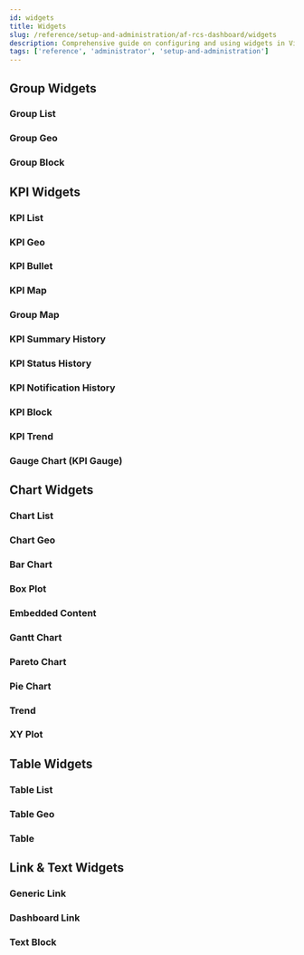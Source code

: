 ```yaml
---
id: widgets
title: Widgets
slug: /reference/setup-and-administration/af-rcs-dashboard/widgets
description: Comprehensive guide on configuring and using widgets in Visual KPI dashboards, including group, KPI, chart, table, and link widgets.
tags: ['reference', 'administrator', 'setup-and-administration']
---
```


<head>
  <title>Widgets</title>
  <meta name="keywords" content="Widgets, Visual KPI, AF RCS Dashboard, setup and administration, reference, administrator"/>
</head>


<CardList cols={4}>
  <Card 
    title="Group Widgets"
    link="#group-widgets"
  />
  <Card 
    title="KPI Widgets"
    link="#kpi-widgets"
  />
  <Card 
    title="Chart Widgets"
    link="#chart-widgets"
  />
  <Card 
    title="Table Widgets"
    link="#table-widgets"
  />
  <Card 
    title="Link & Text Widgets"
    link="#link--text-widgets"
  />
</CardList>

## Group Widgets

<CardList cols={4}>
  <Card 
    title="Group List"
    link="#group-list"
  />
  <Card 
    title="Group Geo"
    link="#Group-geo"
  />
  <Card 
    title="Group Block"
    link="#Group-block"
  />
</CardList>

### Group List

<JsonToTable jsonData={tables.groupWidgets.groupList} />

### Group Geo

<JsonToTable jsonData={tables.groupWidgets.groupGeo} />

### Group Block

<JsonToTable jsonData={tables.groupWidgets.groupBlock} />

## KPI Widgets

<CardList cols={4}>
  <Card 
    title="KPI List"
    link="#kpi-list"
  />
  <Card 
    title="KPI Geo"
    link="#kpi-geo"
  />
  <Card 
    title="KPI Bullet"
    link="#kpi-bullet"
  />
  <Card 
    title="KPI Map"
    link="#kpi-map"
  />
  <Card 
    title="Group Map"
    link="#group-map"
  />
  <Card 
    title="KPI Summary History"
    link="#kpi-summary-history"
  />
  <Card 
    title="KPI Status History"
    link="#kpi-status-history"
  />
  <Card 
    title="KPI Notification History"
    link="#kpi-notification-history"
  />
  <Card 
    title="KPI Block"
    link="#kpi-block"
  />
  <Card 
    title="KPI Trend"
    link="#kpi-trend"
  />
  <Card 
    title="Gauge Chart"
    link="#gauge-chart-kpi-gauge"
  />
</CardList>

### KPI List

<JsonToTable jsonData={tables.kpiWidgets.kpiList} />

### KPI Geo

<JsonToTable jsonData={tables.kpiWidgets.kpiGeo} />

### KPI Bullet

<JsonToTable jsonData={tables.kpiWidgets.kpiBullet} />

### KPI Map

<JsonToTable jsonData={tables.kpiWidgets.kpiMap} />

### Group Map

<JsonToTable jsonData={tables.kpiWidgets.groupMap} />

### KPI Summary History

<JsonToTable jsonData={tables.kpiWidgets.kpiSummaryHistory} />

### KPI Status History

<JsonToTable jsonData={tables.kpiWidgets.kpiStatusHistory} />

### KPI Notification History

<JsonToTable jsonData={tables.kpiWidgets.kpiNotificationHistory} />

### KPI Block

<JsonToTable jsonData={tables.kpiWidgets.kpiBlock} />

### KPI Trend

<JsonToTable jsonData={tables.kpiWidgets.kpiTrend} />

### Gauge Chart (KPI Gauge)

<JsonToTable jsonData={tables.kpiWidgets.gaugeChart} />

## Chart Widgets

<CardList cols={4}>
  <Card 
    title="Chart List"
    link="#chart-list"
  />
  <Card 
    title="Chart Geo"
    link="#chart-geo"
  />
  <Card 
    title="Bar Chart"
    link="#bar-chart"
  />
  <Card 
    title="Box Plot"
    link="#box-plot"
  />
  <Card 
    title="Embedded Content"
    link="#embedded-content"
  />
  <Card 
    title="Gantt Chart"
    link="#gantt-chart"
  />
  <Card 
    title="Pareto Chart"
    link="#pareto-chart"
  />
  <Card 
    title="Pie Chart"
    link="#pie-chart"
  />
  <Card 
    title="Trend"
    link="#trend"
  />
  <Card 
    title="XY Plot"
    link="#xy-plot"
  />
</CardList>

### Chart List

<JsonToTable jsonData={tables.chartWidgets.chartList} />

### Chart Geo

<JsonToTable jsonData={tables.chartWidgets.chartGeo} />

### Bar Chart

<JsonToTable jsonData={tables.chartWidgets.barChart} />

### Box Plot

<JsonToTable jsonData={tables.chartWidgets.boxPlot} />

### Embedded Content

<JsonToTable jsonData={tables.chartWidgets.embeddedContent} />

### Gantt Chart

<JsonToTable jsonData={tables.chartWidgets.ganttChart} />

### Pareto Chart

<JsonToTable jsonData={tables.chartWidgets.paretoChart} />

### Pie Chart

<JsonToTable jsonData={tables.chartWidgets.pieChart} />

### Trend

<JsonToTable jsonData={tables.chartWidgets.trend} />

### XY Plot

<JsonToTable jsonData={tables.chartWidgets.xyPlot} />

## Table Widgets

<CardList cols={4}>
  <Card 
    title="Table List"
    link="#table-list"
  />
  <Card 
    title="Table Geo"
    link="#table-geo"
  />
  <Card 
    title="Table"
    link="#table"
  />
</CardList>

### Table List

<JsonToTable jsonData={tables.tableWidgets.tableList} />

### Table Geo

<JsonToTable jsonData={tables.tableWidgets.tableGeo} />

### Table 

<JsonToTable jsonData={tables.tableWidgets.table} />

## Link & Text Widgets

<CardList cols={4}>
  <Card 
    title="Generic Link"
    link="#generic-link"
  />
  <Card 
    title="Dashboard Link"
    link="#dashboard-link"
  />
  <Card 
    title="Text Block"
    link="#text-block"
  />
</CardList>

### Generic Link

<JsonToTable jsonData={tables.linkTextWidgets.genericLink} />

### Dashboard Link

<JsonToTable jsonData={tables.linkTextWidgets.dashboardLink} />

### Text Block

<JsonToTable jsonData={tables.linkTextWidgets.textBlock} />
